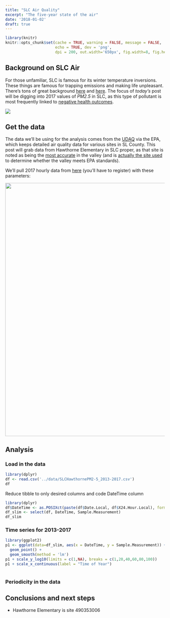 ```yaml
---
title: "SLC Air Quality"
excerpt: "The five-year state of the air"
date: '2018-01-02'
draft: true
---
```


```r
library(knitr)
knitr::opts_chunk$set(cache = TRUE, warning = FALSE, message = FALSE, 
                      echo = TRUE, dev = 'png',
                      dpi = 200, out.width='650px', fig.width=8, fig.height=4)
```

## Background on SLC Air

For those unfamiliar, SLC is famous for its winter temperature inversions. These things are famous for trapping emissions and making life unpleasant. There's tons of great background [here](http://home.chpc.utah.edu/~whiteman/PM2.5/PM2.5.html) and [here](https://ehp.niehs.nih.gov/1104349/). The focus of _today's_ post will be digging into 2017 values of *PM2.5* in SLC, as this type of pollutant is most frequently linked to [negative health outcomes](https://www.ncbi.nlm.nih.gov/pmc/articles/PMC4740125/).

![](http://health.utah.gov/utahair/SLC_51ug-m3.jpg)

## Get the data

The data we'll be using for the analysis comes from the [UDAQ](https://deq.utah.gov/Divisions/daq/index.htm) via the EPA, which keeps detailed air quality data for various sites in SL County. This post will grab data from Hawthorne Elementary in SLC proper, as that site is noted as being the [most accurate](http://home.chpc.utah.edu/~whiteman/PM2.5/PM2.5.html#current_conc) in the valley (and is [actually the site used](http://home.chpc.utah.edu/~whiteman/PM2.5/PM2.5.html#current_conc) to determine whether the valley meets EPA standards).

We'll pull 2017 hourly data from [here](https://aqs.epa.gov/api) (you'll have to register) with these parameters:

<img src="figs/2017-01-06-inversion-basics/data_download_parameters.png" width="800">

## Analysis

### Load in the data

```r
library(dplyr)
df <- read.csv('../data/SLCHawthornePM2-5_2013-2017.csv')
df
```

Reduce tibble to only desired columns and code DateTime column

```r
library(dplyr)
df$DateTime <- as.POSIXct(paste(df$Date.Local, df$X24.Hour.Local), format="%Y-%m-%d %H:%M")
df_slim <- select(df, DateTime, Sample.Measurement)
df_slim
```

### Time series for 2013-2017
```r
library(ggplot2)
p1 <- ggplot(data=df_slim, aes(x = DateTime, y = Sample.Measurement)) +
  geom_point() +
  geom_smooth(method = 'lm')
p1 + scale_y_log10(limits = c(1,NA), breaks = c(1,20,40,60,80,100))
p1 + scale_x_continuous(label = "Time of Year")
  
```

### Periodicity in the data


## Conclusions and next steps


* Hawthorne Elementary is site 490353006

